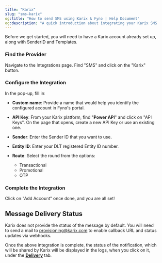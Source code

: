 ```yaml
---
title: "Karix"
slug: "sms-karix"
og:title: "How to send SMS using Karix & Fyno | Help Document"
og:description: "A quick introduction about integrating your Karix SMS account into Fyno."
---
```


Before we get started, you will need to have a Karix account already set up, along with SenderID and Templates.

<Steps>

### Find the Provider

Navigate to the Integrations page. Find "SMS" and click on the "Karix" button.

### Configure the Integration

In the pop-up, fill in:

- **Custom name**: Provide a name that would help you identify the configured account in Fyno's portal.

- **API Key**: From your Karix platform, find "**Power API**" and click on "API Keys". On the page that opens, create a new API Key or use an existing one.

- **Sender**: Enter the Sender ID that you want to use.

- **Entity ID**: Enter your DLT registered Entity ID number.

- **Route**: Select the round from the options:
  - Transactional
  - Promotional
  - OTP

### Complete the Integration

Click on "Add Account" once done, and you are all set!

</Steps>

## Message Delivery Status

Karix does not provide the status of the message by default. You will need to send a mail to [provisioning@karix.com](mailto:provisioning@karix.com) to enable callback URL and status updates via webhooks.

Once the above integration is complete, the status of the notification, which will be shared by Karix will be displayed in the logs, when you click on it, under the **[Delivery](./log-details-delivery)** tab.
